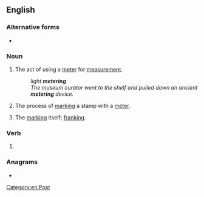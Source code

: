 ==English==

===Alternative forms===
* {{l|en|metring}}

===Noun===
{{en-noun|~}}

# The act of using a [[meter]] for [[measurement]].
#: ''light '''metering'''''
#: ''The museum curator went to the shelf and pulled down an ancient '''metering''' device.''
# {{lb|en|chiefly|US}} The process of [[mark]]ing a stamp with a [[meter]].
# {{lb|en|chiefly|US}} The [[mark]]ing itself; [[franking]]. {{rfex|en}} <!--Sense 1 is already "marking" so how does this differ? Do we mean it's the MARK made by this process?-->

===Verb===
{{head|en|verb form}}

# {{present participle of|en|meter|nocat=1}}

===Anagrams===
* {{anagrams|en|a=eegimnrt|regiment}}

[[Category:en:Post]]
